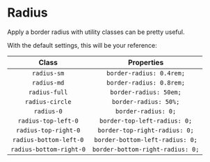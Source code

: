 
<Meta title="Utilities/Radius" />

# Radius

Apply a border radius with utility classes can be pretty useful.

With the default settings, this will be your reference:

|          Class          |            Properties            |
| :---------------------: | :------------------------------: |
|       `radius-sm`       |     `border-radius: 0.4rem;`     |
|       `radius-md`       |     `border-radius: 0.8rem;`     |
|      `radius-full`      |      `border-radius: 50em;`      |
|     `radius-circle`     |      `border-radius: 50%;`       |
|       `radius-0`        |       `border-radius: 0;`        |
|   `radius-top-left-0`   |   `border-top-left-radius: 0;`   |
|  `radius-top-right-0`   |  `border-top-right-radius: 0;`   |
| `radius-bottom-left-0`  | `border-bottom-left-radius: 0;`  |
| `radius-bottom-right-0` | `border-bottom-right-radius: 0;` |
